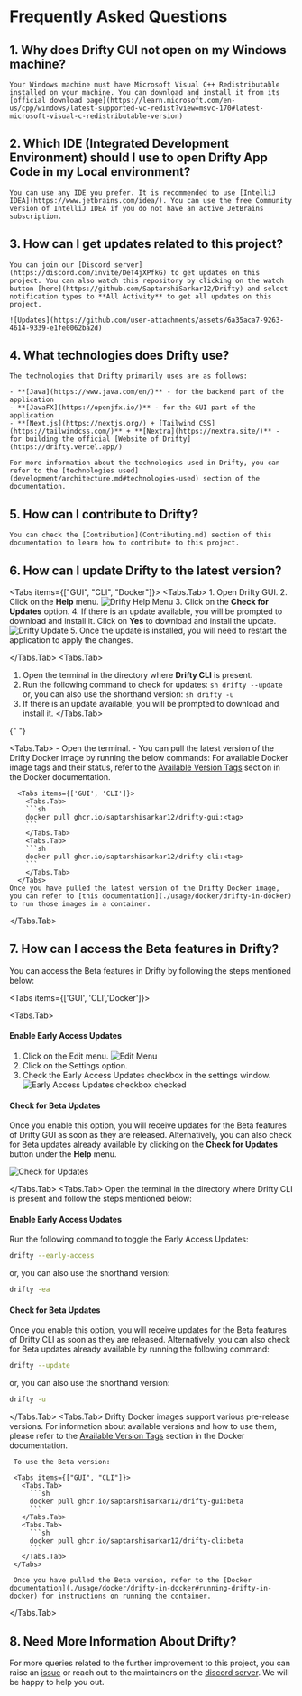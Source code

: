 
# Frequently Asked Questions

## 1. **Why does Drifty GUI not open on my Windows machine?**

    Your Windows machine must have Microsoft Visual C++ Redistributable installed on your machine. You can download and install it from its [official download page](https://learn.microsoft.com/en-us/cpp/windows/latest-supported-vc-redist?view=msvc-170#latest-microsoft-visual-c-redistributable-version)

## 2. **Which IDE (Integrated Development Environment) should I use to open Drifty App Code in my Local environment?**

    You can use any IDE you prefer. It is recommended to use [IntelliJ IDEA](https://www.jetbrains.com/idea/). You can use the free Community version of IntelliJ IDEA if you do not have an active JetBrains subscription.

## 3. **How can I get updates related to this project?**

    You can join our [Discord server](https://discord.com/invite/DeT4jXPfkG) to get updates on this project. You can also watch this repository by clicking on the watch button [here](https://github.com/SaptarshiSarkar12/Drifty) and select notification types to **All Activity** to get all updates on this project.

    ![Updates](https://github.com/user-attachments/assets/6a35aca7-9263-4614-9339-e1fe0062ba2d)

## 4. **What technologies does Drifty use?**

    The technologies that Drifty primarily uses are as follows:

    - **[Java](https://www.java.com/en/)** - for the backend part of the application
    - **[JavaFX](https://openjfx.io/)** - for the GUI part of the application
    - **[Next.js](https://nextjs.org/) + [Tailwind CSS](https://tailwindcss.com/)** + **[Nextra](https://nextra.site/)** - for building the official [Website of Drifty](https://drifty.vercel.app/)

    For more information about the technologies used in Drifty, you can refer to the [technologies used](development/architecture.md#technologies-used) section of the documentation.

## 5. **How can I contribute to Drifty?**

    You can check the [Contribution](Contributing.md) section of this documentation to learn how to contribute to this project.

## 6. **How can I update Drifty to the latest version?**

<Tabs items={["GUI", "CLI", "Docker"]}>
   <Tabs.Tab>
    1. Open Drifty GUI.
    2. Click on the **Help** menu.
    ![Drifty Help Menu](https://github.com/user-attachments/assets/de66eb43-c517-4f89-88c7-ecdc6231d8e0)
    3. Click on the **Check for Updates** option.
    4. If there is an update available, you will be prompted to download and install it. Click on __Yes__ to download and install the update.
    ![Drifty Update](https://github.com/user-attachments/assets/e262b9cf-bae2-4574-9e2f-ad0c2abb6062)
    5. Once the update is installed, you will need to restart the application to apply the changes.

   </Tabs.Tab>
   <Tabs.Tab>
   1. Open the terminal in the directory where **Drifty CLI** is present.
   2. Run the following command to check for updates:
     ```sh
     drifty --update
     ```
     or, you can also use the shorthand version:
     ```sh
     drifty -u
     ```
   3. If there is an update available, you will be prompted to download and install it.
   </Tabs.Tab>

{" "}

  <Tabs.Tab>
    - Open the terminal.
    - You can pull the latest version of the Drifty Docker image by running the below commands:
      <Callout type="info">
        For available Docker image tags and their status, refer to the [Available Version Tags](./usage/docker/drifty-in-docker#available-version-tags) section in the Docker documentation.
      </Callout>

      <Tabs items={['GUI', 'CLI']}>
        <Tabs.Tab>
        ```sh
        docker pull ghcr.io/saptarshisarkar12/drifty-gui:<tag>
        ```
        </Tabs.Tab>
        <Tabs.Tab>
        ```sh
        docker pull ghcr.io/saptarshisarkar12/drifty-cli:<tag>
        ```
        </Tabs.Tab>
      </Tabs>
    Once you have pulled the latest version of the Drifty Docker image, you can refer to [this documentation](./usage/docker/drifty-in-docker) to run those images in a container.

  </Tabs.Tab>

</Tabs>

## 7. **How can I access the Beta features in Drifty?**

You can access the Beta features in Drifty by following the steps mentioned below:

<Tabs items={['GUI', 'CLI','Docker']}>

<Tabs.Tab>
#### Enable Early Access Updates

1. Click on the Edit menu.
   ![Edit Menu](https://github.com/user-attachments/assets/1c990f41-7c96-4b0b-bf7b-b577e171b487)
2. Click on the Settings option.
3. Check the Early Access Updates checkbox in the settings window.
   ![Early Access Updates checkbox checked](https://github.com/user-attachments/assets/e96966f7-1e9a-4598-86a8-572ef899f8d5)

#### Check for Beta Updates

Once you enable this option, you will receive updates for the Beta features of Drifty GUI as soon as they are released. Alternatively, you can also check for Beta updates already available by clicking on the **Check for Updates** button under the **Help** menu.

![Check for Updates](https://github.com/user-attachments/assets/4e19c874-60eb-49d4-a3f1-0a959b75e885)

</Tabs.Tab>
<Tabs.Tab>
Open the terminal in the directory where Drifty CLI is present and follow the steps mentioned below:

#### Enable Early Access Updates

Run the following command to toggle the Early Access Updates:

```sh
drifty --early-access
```

or, you can also use the shorthand version:

```sh
drifty -ea
```

#### Check for Beta Updates

Once you enable this option, you will receive updates for the Beta features of Drifty CLI as soon as they are released. Alternatively, you can also check for Beta updates already available by running the following command:

```sh
drifty --update
```

or, you can also use the shorthand version:

```sh
drifty -u
```

</Tabs.Tab>
   <Tabs.Tab>
     Drifty Docker images support various pre-release versions. For information about available versions and how to use them, please refer to the [Available Version Tags](./usage/docker/drifty-in-docker#available-version-tags) section in the Docker documentation.

     To use the Beta version:

     <Tabs items={["GUI", "CLI"]}>
       <Tabs.Tab>
         ```sh
         docker pull ghcr.io/saptarshisarkar12/drifty-gui:beta
         ```
       </Tabs.Tab>
       <Tabs.Tab>
         ```sh
         docker pull ghcr.io/saptarshisarkar12/drifty-cli:beta
         ```
       </Tabs.Tab>
     </Tabs>

     Once you have pulled the Beta version, refer to the [Docker documentation](./usage/docker/drifty-in-docker#running-drifty-in-docker) for instructions on running the container.

   </Tabs.Tab>
</Tabs>

## 8. **Need More Information About Drifty?**

For more queries related to the further improvement to this project, you can raise an [issue](https://github.com/SaptarshiSarkar12/Drifty/issues/new/choose) or reach out to the maintainers on the [discord server](https://discord.com/invite/DeT4jXPfkG). We will be happy to help you out.
